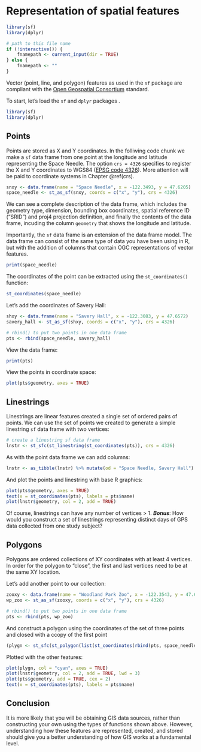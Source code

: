 # Representation of spatial features {#representation}

```r
library(sf)
library(dplyr)

# path to this file name
if (!interactive()) {
    fnamepath <- current_input(dir = TRUE)
} else {
    fnamepath <- ""
}
```

Vector (point, line, and polygon) features as used in the `sf` package are compliant with the [Open Geospatial Consortium](https://www.opengeospatial.org/standards/sfa) standard.

To start, let's load the `sf` and `dplyr` packages .

```r
library(sf)
library(dplyr)
```

## Points {#points}
Points are stored as X and Y coordinates. In the folliwing code chunk we make a `sf` data frame from one point at the longitude and latitude representing the Space Needle. The option `crs = 4326` specifies to register the X and Y coordinates to WGS84 ([EPSG code 4326](https://spatialreference.org/ref/epsg/wgs-84/)). More attention will be paid to coordinate systems in Chapter  \@ref(crs).


```r
snxy <- data.frame(name = "Space Needle", x = -122.3493, y = 47.6205)
space_needle <- st_as_sf(snxy, coords = c("x", "y"), crs = 4326)
```

We can see a complete description of the data frame, which includes the geometry type, dimension, bounding box coordinates, spatial reference ID ("SRID") and proj4 projection definition, and finally the contents of the data frame, incuding the column `geometry` that shows the longitude and latitude.

Importantly, the `sf` data frame is an extension of the data frame model. The data frame can consist of the same type of data you have been using in R, but with the addition of columns that contain OGC representations of vector features.

```r
print(space_needle)
```

The coordinates of the point can be extracted using the `st_coordinates()` function:

```r
st_coordinates(space_needle)
```

Let's add the coordinates of Savery Hall:

```r
shxy <- data.frame(name = "Savery Hall", x = -122.3083, y = 47.6572)
savery_hall <- st_as_sf(shxy, coords = c("x", "y"), crs = 4326)

# rbind() to put two points in one data frame
pts <- rbind(space_needle, savery_hall)
```

View the data frame:

```r
print(pts)
```

View the points in coordinate space:

```r
plot(pts$geometry, axes = TRUE)
```

## Linestrings
Linestrings are linear features created a single set of ordered pairs of points. We can use the set of points we created to generate a simple linestring `sf` data frame with two vertices:

```r
# create a linestring sf data frame 
lnstr <- st_sfc(st_linestring(st_coordinates(pts)), crs = 4326)
```

As with the point data frame we can add columns:

```r
lnstr <- as_tibble(lnstr) %>% mutate(od = "Space Needle, Savery Hall")
```

And plot the points and linestring with base R graphics:

```r
plot(pts$geometry, axes = TRUE)
text(x = st_coordinates(pts), labels = pts$name)
plot(lnstr$geometry, col = 2, add = TRUE)
```

Of course, linestrings can have any number of vertices > 1. ___Bonus___: How would you construct a set of linestrings representing distinct days of GPS data collected from one study subject?

## Polygons
Polygons are ordered collections of XY coordinates with at least 4 vertices. In order for the polygon to "close", the first and last vertices need to be at the same XY location.

Let's add another point to our collection:

```r
zooxy <- data.frame(name = "Woodland Park Zoo", x = -122.3543, y = 47.6685)
wp_zoo <- st_as_sf(zooxy, coords = c("x", "y"), crs = 4326)

# rbind() to put two points in one data frame
pts <- rbind(pts, wp_zoo)
```

And construct a polygon using the coordinates of the set of three points and closed with a ccopy of the first point

```r
(plygn <- st_sfc(st_polygon(list(st_coordinates(rbind(pts, space_needle)))), crs = 4326))
```

Plotted with the other features:

```r
plot(plygn, col = "cyan", axes = TRUE)
plot(lnstr$geometry, col = 2, add = TRUE, lwd = 3)
plot(pts$geometry, add = TRUE, cex = 2)
text(x = st_coordinates(pts), labels = pts$name)
```

## Conclusion
It is more likely that you will be obtaining GIS data sources, rather than constructing your own using the types of functions shown above. However, understanding how these features are represented, created, and stored should give you a better understanding of how GIS works at a fundamental level.

